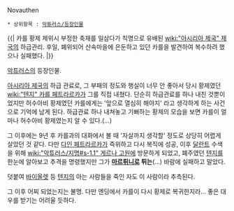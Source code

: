 Novauthen

 * 상위항목 : [[악튜러스/등장인물]]

{{|
카를 황제 제위시 부정한 축재를 일삼다가 칙명으로 유배된 [[wiki:"아시리아 제국" 제국]]의 하급관리. 후일, 폐위되어 산속마을에 은둔하고 있던 카를을 발견하여 복수하려 했으나 실패했다.
|}}

[[악튜러스]]의 등장인물.

[[아시리아 제국]]의 하급 관료로, 그 부패의 정도와 행실이 너무 안 좋아서 당시 황제였던 [[wiki:"텐지" 카를 페트라르카]]가 그를 직접 내쳤다. 단순히 하급관료를 하나 내친 것뿐이었지만 허수아비 황제였던 카를에게는 '앞으로 열심히 해야지' 라고 생각하게 하는 사건으로 기억에 남게 된다. 하급관료 하나 내쳐놓고 기뻐하는 황제의 모습을 보면 카를이 얼마나 허수아비 황제였는지 알 수 있다.(...)

그 이후에는 9년 후 카를과의 대화에서 볼 때 '자살까지 생각할' 정도로 상당히 어렵게 살았던 것 같다. 다만 [[다인 페트라르카]]가 즉위하고 다시 복직에 성공, 이후 [[달란트]] 수색을 위해 [[wiki:"악튜러스/지명#s-1.1" 게르나 고원]]에 방문하게 되었고, 폐주였던 [[텐지]]를 한눈에 알아보고 추격을 명령했지만 그가 '''[[마르튀니]]로 튀는'''(...) 바람에 실패하고 말았다.

덧붙여 [[바이올렛]] 등 [[텐지]]의 아는 사람들을 죽인 자도 이 사람이라 추측된다.

그 이후 어찌 되었는지는 불명. 다만 엔딩에서 카를이 다시 황제로 복귀한지라... 좋은 대우를 받기는 어려울 듯하다.
